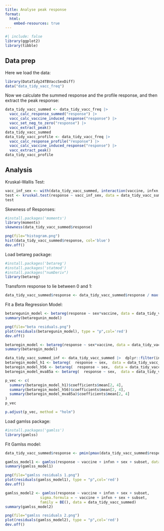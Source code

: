 ```yaml
---
title: Analyse peak response
format:
  html:
    embed-resources: true
---
```


```r
#| include: false
library(ggplot2)
library(tibble)
```


## Data prep

Here we load the data:

```r
library(DataTidy24TBVaccSexDiff)
data("data_tidy_vacc_freq")
```

Now we calculate the summed response and the profile response, and then extract the peak response:

```r
data_tidy_vacc_summed <- data_tidy_vacc_freq |>
  vacc_calc_response_summed("response") |>
  vacc_calc_vaccine_induced_response("response") |>
  vacc_set_neg_to_zero("response") |>
  vacc_extract_peak()
data_tidy_vacc_summed
data_tidy_vacc_profile <- data_tidy_vacc_freq |>
  vacc_calc_response_profile("response") |>
  vacc_calc_vaccine_induced_response("response") |>
  vacc_extract_peak()
data_tidy_vacc_profile
```
## Analysis

Kruskal-Wallis Test:

```r
vacc_inf_sex <- with(data_tidy_vacc_summed, interaction(vaccine, infxn, sex))
test <- kruskal.test(response ~ vacc_inf_sex, data = data_tidy_vacc_summed)
test
```

Skewness of Responses:

```r
#install.packages('moments')
library(moments)
skewness(data_tidy_vacc_summed$response)

png(file="histogram.png")
hist(data_tidy_vacc_summed$response, col='blue')
dev.off()
```

Load betareg package:

```r
#install.packages('betareg')
#install.packages('statmod')
#install.packages("numDeriv")
library(betareg)
```

Transform response to lie between 0 and 1:

```r
data_tidy_vacc_summed$response <- data_tidy_vacc_summed$response / max(data_tidy_vacc_summed$response)
```

Fit a Beta Regression Model:

```r
betaregunin_model <- betareg(response ~ sex*vaccine, data = data_tidy_vacc_summed|> dplyr::filter(infxn == "uninfected"))
summary(betaregunin_model)

png(file="beta residuals.png")
plot(residuals(betaregunin_model), type = "p",col='red')
dev.off()

betaregin_model <- betareg(response ~ sex*vaccine, data = data_tidy_vacc_summed|> dplyr::filter(infxn == "infected"))
summary(betaregin_model)
```

```r
data_tidy_vacc_summed_inf <- data_tidy_vacc_summed |>  dplyr::filter(infxn == "infected") 
betaregin_model_h1 <- betareg(  response ~ sex,  data = data_tidy_vacc_summed_inf |>    dplyr::filter(vaccine == "h1")) 
betaregin_model_h56 <- betareg(  response ~ sex,  data = data_tidy_vacc_summed_inf |>    dplyr::filter(vaccine == "h56")) 
betaregin_model_mva85a <- betareg(  response ~ sex,  data = data_tidy_vacc_summed_inf |>    dplyr::filter(vaccine == "mva85a"))

p_vec <- c(
  summary(betaregin_model_h1)$coefficients$mean[2, 4],
  summary(betaregin_model_h56)$coefficients$mean[2, 4],
  summary(betaregin_model_mva85a)$coefficients$mean[2, 4]
)
p_vec

p.adjust(p_vec, method = "holm")
```

Load gamlss package:

```r
#install.packages('gamlss')
library(gamlss)
```

Fit Gamlss model:

```r
data_tidy_vacc_summed$response <- pmin(pmax(data_tidy_vacc_summed$response, .Machine$double.eps), 1 - .Machine$double.eps)

gamlss_model1 <- gamlss(response ~ vaccine + infxn + sex + subset, data = data_tidy_vacc_summed)
summary(gamlss_model1)

png(file="gamlss residuals 1.png")
plot(residuals(gamlss_model1), type = "p",col='red')
dev.off()

gamlss_model2 <- gamlss(response ~ vaccine + infxn + sex + subset, 
                sigma.formula = ~ vaccine + infxn + sex + subset, 
                family = BE(), data = data_tidy_vacc_summed)
summary(gamlss_model2)

png(file="gamlss residuals 2.png")
plot(residuals(gamlss_model2), type = "p",col='red')
dev.off()
```

